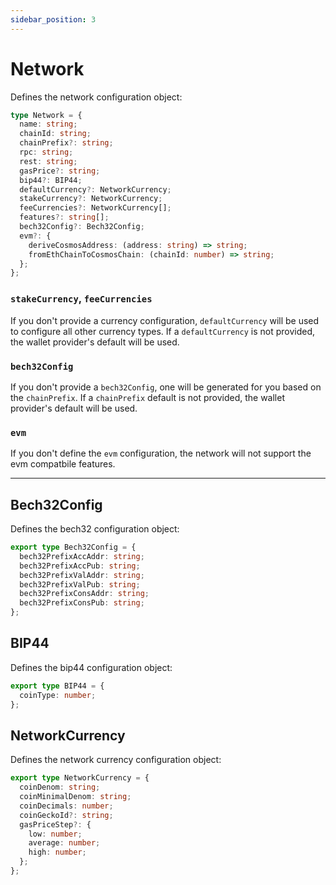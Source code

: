 ```yaml
---
sidebar_position: 3
---
```


# Network

Defines the network configuration object:

```ts
type Network = {
  name: string;
  chainId: string;
  chainPrefix?: string;
  rpc: string;
  rest: string;
  gasPrice?: string;
  bip44?: BIP44;
  defaultCurrency?: NetworkCurrency;
  stakeCurrency?: NetworkCurrency;
  feeCurrencies?: NetworkCurrency[];
  features?: string[];
  bech32Config?: Bech32Config;
  evm?: {
    deriveCosmosAddress: (address: string) => string;
    fromEthChainToCosmosChain: (chainId: number) => string;
  };
};
```

### `stakeCurrency`, `feeCurrencies`

If you don't provide a currency configuration, `defaultCurrency` will be used to configure all other currency types. If a `defaultCurrency` is not provided, the wallet provider's default will be used.

### `bech32Config`

If you don't provide a `bech32Config`, one will be generated for you based on the `chainPrefix`. If a `chainPrefix` default is not provided, the wallet provider's default will be used.

### `evm`

If you don't define the `evm` configuration, the network will not support the evm compatbile features.

---

## Bech32Config

Defines the bech32 configuration object:

```ts
export type Bech32Config = {
  bech32PrefixAccAddr: string;
  bech32PrefixAccPub: string;
  bech32PrefixValAddr: string;
  bech32PrefixValPub: string;
  bech32PrefixConsAddr: string;
  bech32PrefixConsPub: string;
};
```

## BIP44

Defines the bip44 configuration object:

```ts
export type BIP44 = {
  coinType: number;
};
```

## NetworkCurrency

Defines the network currency configuration object:

```ts
export type NetworkCurrency = {
  coinDenom: string;
  coinMinimalDenom: string;
  coinDecimals: number;
  coinGeckoId?: string;
  gasPriceStep?: {
    low: number;
    average: number;
    high: number;
  };
};
```
